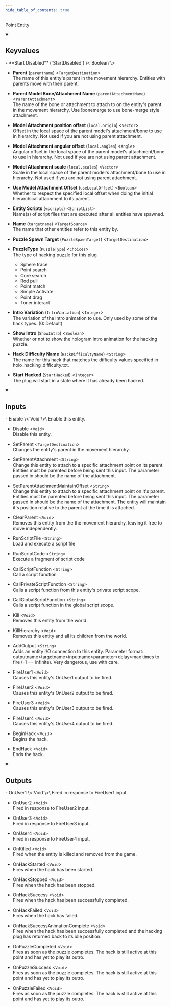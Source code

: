 ```yaml
---
hide_table_of_contents: true
---
```


<!---
!!!!!!
THIS PAGE IS AUTOGENERATED FROM GAME FGD DEFINITIONS!
DO NOT EDIT MANUALLY!
!!!!!!

In order to make edits, you can make an annotation file in /fgd_dump_overrides
-->


Point Entity



<details open>
<summary><h2>Keyvalues</h2></summary>
- **Start Disabled** (`StartDisabled`) \<`Boolean`\>

- **Parent** (`parentname`) \<`TargetDestination`\>\
The name of this entity's parent in the movement hierarchy. Entities with parents move with their parent.

- **Parent Model Bone/Attachment Name** (`parentAttachmentName`) \<`ParentAttachment`\>\
The name of the bone or attachment to attach to on the entity's parent in the movement hierarchy. Use !bonemerge to use bone-merge style attachment.

- **Model Attachment position offset** (`local.origin`) \<`Vector`\>\
Offset in the local space of the parent model's attachment/bone to use in hierarchy. Not used if you are not using parent attachment.

- **Model Attachment angular offset** (`local.angles`) \<`Angle`\>\
Angular offset in the local space of the parent model's attachment/bone to use in hierarchy. Not used if you are not using parent attachment.

- **Model Attachment scale** (`local.scales`) \<`Vector`\>\
Scale in the local space of the parent model's attachment/bone to use in hierarchy. Not used if you are not using parent attachment.

- **Use Model Attachment Offset** (`useLocalOffset`) \<`Boolean`\>\
Whether to respect the specified local offset when doing the initial hierarchical attachment to its parent.

- **Entity Scripts** (`vscripts`) \<`ScriptList`\>\
Name(s) of script files that are executed after all entities have spawned.

- **Name** (`targetname`) \<`TargetSource`\>\
The name that other entities refer to this entity by.

- **Puzzle Spawn Target** (`PuzzleSpawnTarget`) \<`TargetDestination`\>

- **PuzzleType** (`PuzzleType`) \<`Choices`\>\
The type of hacking puzzle for this plug
  - Sphere trace
  - Point search
  - Core search
  - Rod pull
  - Point match
  - Simple Activate
  - Point drag
  - Toner interact


- **Intro Variation** (`IntroVariation`) \<`Integer`\>\
The variation of the intro animation to use. Only used by some of the hack types. (0: Default)

- **Show Intro** (`ShowIntro`) \<`Boolean`\>\
Whether or not to show the hologram intro animation for the hacking puzzle.

- **Hack Difficulty Name** (`HackDifficultyName`) \<`String`\>\
The name for this hack that matches the difficulty values specified in holo_hacking_difficulty.txt.

- **Start Hacked** (`StartHacked`) \<`Integer`\>\
The plug will start in a state where it has already been hacked.


 </details>
<details open>
<summary><h2>Inputs</h2></summary>
- Enable \<`Void`\>\
Enable this entity.

- Disable \<`Void`\>\
Disable this entity.

- SetParent \<`TargetDestination`\>\
Changes the entity's parent in the movement hierarchy.

- SetParentAttachment \<`String`\>\
Change this entity to attach to a specific attachment point on its parent. Entities must be parented before being sent this input. The parameter passed in should be the name of the attachment.

- SetParentAttachmentMaintainOffset \<`String`\>\
Change this entity to attach to a specific attachment point on it's parent. Entities must be parented before being sent this input. The parameter passed in should be the name of the attachment. The entity will maintain it's position relative to the parent at the time it is attached.

- ClearParent \<`Void`\>\
Removes this entity from the the movement hierarchy, leaving it free to move independently.

- RunScriptFile \<`String`\>\
Load and execute a script file

- RunScriptCode \<`String`\>\
Execute a fragment of script code

- CallScriptFunction \<`String`\>\
Call a script function

- CallPrivateScriptFunction \<`String`\>\
Calls a script function from this entity's private script scope.

- CallGlobalScriptFunction \<`String`\>\
Calls a script function in the global script scope.

- Kill \<`Void`\>\
Removes this entity from the world.

- KillHierarchy \<`Void`\>\
Removes this entity and all its children from the world.

- AddOutput \<`String`\>\
Adds an entity I/O connection to this entity. Parameter format: outputname&gt;targetname>inputname&gt;parameter&gt;delay&gt;max times to fire (-1 == infinite). Very dangerous, use with care.

- FireUser1 \<`Void`\>\
Causes this entity's OnUser1 output to be fired.

- FireUser2 \<`Void`\>\
Causes this entity's OnUser2 output to be fired.

- FireUser3 \<`Void`\>\
Causes this entity's OnUser3 output to be fired.

- FireUser4 \<`Void`\>\
Causes this entity's OnUser4 output to be fired.

- BeginHack \<`Void`\>\
Begins the hack.

- EndHack \<`Void`\>\
Ends the hack.


 </details>
<details open>
<summary><h2>Outputs</h2></summary>
- OnUser1 \<`Void`\>\
Fired in response to FireUser1 input.

- OnUser2 \<`Void`\>\
Fired in response to FireUser2 input.

- OnUser3 \<`Void`\>\
Fired in response to FireUser3 input.

- OnUser4 \<`Void`\>\
Fired in response to FireUser4 input.

- OnKilled \<`Void`\>\
Fired when the entity is killed and removed from the game.

- OnHackStarted \<`Void`\>\
Fires when the hack has been started.

- OnHackStopped \<`Void`\>\
Fires when the hack has been stopped.

- OnHackSuccess \<`Void`\>\
Fires when the hack has been successfully completed.

- OnHackFailed \<`Void`\>\
Fires when the hack has failed.

- OnHackSuccessAnimationComplete \<`Void`\>\
Fires when the hack has been successfully completed and the hacking plug has returned back to its idle position.

- OnPuzzleCompleted \<`Void`\>\
Fires as soon as the puzzle completes. The hack is still active at this point and has yet to play its outro.

- OnPuzzleSuccess \<`Void`\>\
Fires as soon as the puzzle completes. The hack is still active at this point and has yet to play its outro.

- OnPuzzleFailed \<`Void`\>\
Fires as soon as the puzzle completes. The hack is still active at this point and has yet to play its outro.


 </details>